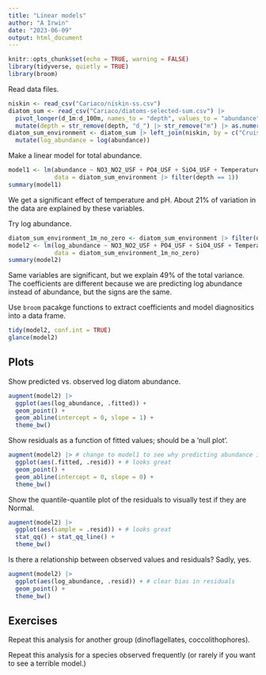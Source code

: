```yaml
---
title: "Linear models"
author: "A Irwin"
date: "2023-06-09"
output: html_document
---
```


```r
knitr::opts_chunk$set(echo = TRUE, warning = FALSE)
library(tidyverse, quietly = TRUE)
library(broom)
```

Read data files.

```r
niskin <- read_csv("Cariaco/niskin-ss.csv")
diatom_sum <- read_csv("Cariaco/diatoms-selected-sum.csv") |>
  pivot_longer(d_1m:d_100m, names_to = "depth", values_to = "abundance") |>
  mutate(depth = str_remove(depth, "d_") |> str_remove("m") |> as.numeric() )
diatom_sum_environment <- diatom_sum |> left_join(niskin, by = c("Cruise_ID_2" = "Cruise_ID", "depth")) |>
  mutate(log_abundance = log(abundance))
```

Make a linear model for total abundance.

```r
model1 <- lm(abundance ~ NO3_NO2_USF + PO4_USF + SiO4_USF + Temperature + Salinity_bottles + pH, 
             data = diatom_sum_environment |> filter(depth == 1))
summary(model1)
```

We get a significant effect of temperature and pH. About 21% of variation in the data are explained by these variables.

Try log abundance.

```r
diatom_sum_environment_1m_no_zero <- diatom_sum_environment |> filter(depth == 1, abundance > 0)
model2 <- lm(log_abundance ~ NO3_NO2_USF + PO4_USF + SiO4_USF + Temperature + Salinity_bottles + pH, 
             data = diatom_sum_environment_1m_no_zero)
summary(model2)

```

Same variables are significant, but we explain 49% of the total variance. The coefficients are different because we are predicting log abundance instead of abundance, but the signs are the same.

Use `broom` pacakge functions to extract coefficients and model diagnositics into a data frame.

```r
tidy(model2, conf.int = TRUE)
glance(model2)
```

## Plots

Show predicted vs. observed log diatom abundance.

```r
augment(model2) |>
  ggplot(aes(log_abundance, .fitted)) +
  geom_point() +
  geom_abline(intercept = 0, slope = 1) + 
  theme_bw()
```

Show residuals as a function of fitted values; should be a 'null plot'.

```r
augment(model2) |> # change to model1 to see why predicting abundance is a bad idea
  ggplot(aes(.fitted, .resid)) + # looks great
  geom_point() +
  geom_abline(intercept = 0, slope = 0) + 
  theme_bw()
```

Show the quantile-quantile plot of the residuals to visually test if they are Normal.

```r
augment(model2) |>
  ggplot(aes(sample = .resid)) + # looks great
  stat_qq() + stat_qq_line() + 
  theme_bw()
```
Is there a relationship between observed values and residuals? Sadly, yes.

```r
augment(model2) |>
  ggplot(aes(log_abundance, .resid)) + # clear bias in residuals
  geom_point() + 
  theme_bw()
```


## Exercises

Repeat this analysis for another group (dinoflagellates, coccolithophores).

Repeat this analysis for a species observed frequently (or rarely if you want to see a terrible model.)

